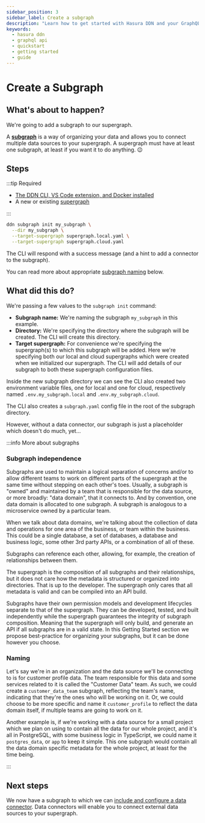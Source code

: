 ```yaml
---
sidebar_position: 3
sidebar_label: Create a subgraph
description: "Learn how to get started with Hasura DDN and your GraphQL API."
keywords:
  - hasura ddn
  - graphql api
  - quickstart
  - getting started
  - guide
---
```


# Create a Subgraph

## What's about to happen?

We're going to add a subgraph to our supergraph.

A [**subgraph**](/project-configuration/subgraphs.mdx) is a way of organizing your data and allows you to connect
multiple data sources to your supergraph. A supergraph must have at least one subgraph, at least if you want it to
do anything. 😉

## Steps

:::tip Required

- [The DDN CLI, VS Code extension, and Docker installed](/getting-started/00-prerequisites.mdx)
- A new or existing [supergraph](/getting-started/01-init-supergraph.mdx)

:::

```bash title="At the root of your project, run:"
ddn subgraph init my_subgraph \
  --dir my_subgraph \
  --target-supergraph supergraph.local.yaml \
  --target-supergraph supergraph.cloud.yaml
```

The CLI will respond with a success message (and a hint to add a connector to the subgraph).

You can read more about appropriate [subgraph naming](#naming) below.

## What did this do?

We're passing a few values to the `subgraph init` command:

- **Subgraph name:** We're naming the subgraph `my_subgraph` in this example.
- **Directory:** We're specifying the directory where the subgraph will be created. The CLI will create this directory.
- **Target supergraph:** For convenience we're specifying the supergraph(s) to which this subgraph will be added.
Here we're specifying both our local and cloud supergraphs which were created when we initialized our supergraph.
The CLI will add details of our subgraph to both these supergraph configuration files.

Inside the new subgraph directory we can see the CLI also created two environment variable files, one for local and one
for cloud, respectively named `.env.my_subgraph.local` and `.env.my_subgraph.cloud`.

The CLI also creates a `subgraph.yaml` config file in the root of the subgraph directory.

However, without a data connector, our subgraph is just a placeholder which doesn't do much, yet...

:::info More about subgraphs

### Subgraph independence

Subgraphs are used to maintain a logical separation of concerns and/or to allow different teams to work on different
parts of the supergraph at the same time without stepping on each other's toes. Usually, a subgraph is "owned" and
maintained by a team that is responsible for the data source, or more broadly: "data domain", that it connects to. And
by convention, one data domain is allocated to one subgraph. A subgraph is analogous to a microservice owned by a
particular team.

When we talk about data domains, we're talking about the collection of data and operations for one area of the business,
or team within the business. This could be a single database, a set of databases, a database and business logic, some
other 3rd party APIs, or a combination of all of these.

Subgraphs can reference each other, allowing, for example, the creation of relationships between them.

The supergraph is the composition of all subgraphs and their relationships, but it does not care how the metadata is
structured or organized into directories. That is up to the developer. The supergraph only cares that all metadata is
valid and can be compiled into an API build.

Subgraphs have their own permission models and development lifecycles separate to that of the supergraph. They can be
developed, tested, and built independently while the supergraph guarantees the integrity of subgraph composition.
Meaning that the supergraph will only build, and generate an API if all subgraphs are in a valid state. In this Getting
Started section we propose best-practice for organizing your subgraphs, but it can be done however you choose.

### Naming

Let's say we're in an organization and the data source we'll be connecting to is for customer profile data. The team
responsible for this data and some services related to it is called the "Customer Data" team. As such, we could create a
`customer_data_team` subgraph, reflecting the team's name, indicating that they're the ones who will be working on it.
Or, we could choose to be more specific and name it `customer_profile` to reflect the data domain itself, if multiple
teams are going to work on it.

Another example is, if we're working with a data source for a small project which we plan on using to contain all the
data for our whole project, and it's all in PostgreSQL, with some business logic in TypeScript, we could name it
`postgres_data`, or `app` to keep it simple. This one subgraph would contain all the data domain specific metadata for
the whole project, at least for the time being.

:::

## Next steps

We now have a subgraph to which we can 
[include and configure a data connector](/getting-started/connect-to-data/index.mdx). Data connectors will enable you to
connect external data sources to your supergraph.
